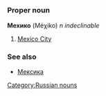 =={{ru}}==
[[Category:Russian nouns]]
===Proper noun===
'''Мехико''' (Méχiko) ''n indeclinable''

#[[Mexico City]]

===See also===
*[[Мексика]]